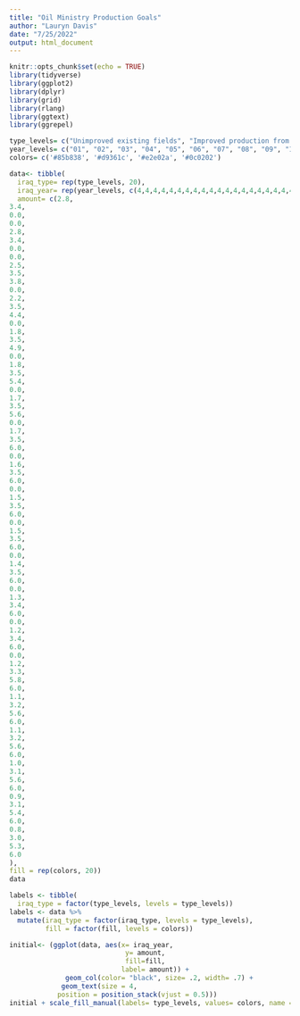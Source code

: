 ```yaml
---
title: "Oil Ministry Production Goals"
author: "Lauryn Davis"
date: "7/25/2022"
output: html_document
---
```


```r
knitr::opts_chunk$set(echo = TRUE)
library(tidyverse)
library(ggplot2)
library(dplyr)
library(grid)
library(rlang)
library(ggtext)
library(ggrepel)
```

```r
type_levels= c("Unimproved existing fields", "Improved production from existing fields", "Undeveloped discovered fields", "Undiscovered fields")
year_levels= c("01", "02", "03", "04", "05", "06", "07", "08", "09", "10", "11", "12", "13", "14", "15", "16", "17", "18", "19", "20")
colors= c('#85b838', '#d9361c', '#e2e02a', '#0c0202')

data<- tibble(
  iraq_type= rep(type_levels, 20),
  iraq_year= rep(year_levels, c(4,4,4,4,4,4,4,4,4,4,4,4,4,4,4,4,4,4,4,4)),
  amount= c(2.8,
3.4,
0.0,
0.0,
2.8,
3.4,
0.0,
0.0,
2.5,
3.5,
3.8,
0.0,
2.2,
3.5,
4.4,
0.0,
1.8,
3.5,
4.9,
0.0,
1.8,
3.5,
5.4,
0.0,
1.7,
3.5,
5.6,
0.0,
1.7,
3.5,
6.0,
0.0,
1.6,
3.5,
6.0,
0.0,
1.5,
3.5,
6.0,
0.0,
1.5,
3.5,
6.0,
0.0,
1.4,
3.5,
6.0,
0.0,
1.3,
3.4,
6.0,
0.0,
1.2,
3.4,
6.0,
0.0,
1.2,
3.3,
5.8,
6.0,
1.1,
3.2,
5.6,
6.0,
1.1,
3.2,
5.6,
6.0,
1.0,
3.1,
5.6,
6.0,
0.9,
3.1,
5.4,
6.0,
0.8,
3.0,
5.3,
6.0
),
fill = rep(colors, 20))
data

labels <- tibble(
  iraq_type = factor(type_levels, levels = type_levels))
labels <- data %>% 
  mutate(iraq_type = factor(iraq_type, levels = type_levels),
         fill = factor(fill, levels = colors))

initial<- (ggplot(data, aes(x= iraq_year, 
                             y= amount,
                             fill=fill,
                            label= amount)) +
              geom_col(color= "black", size= .2, width= .7) +
             geom_text(size = 4, 
            position = position_stack(vjust = 0.5)))
initial + scale_fill_manual(labels= type_levels, values= colors, name = "") 
```